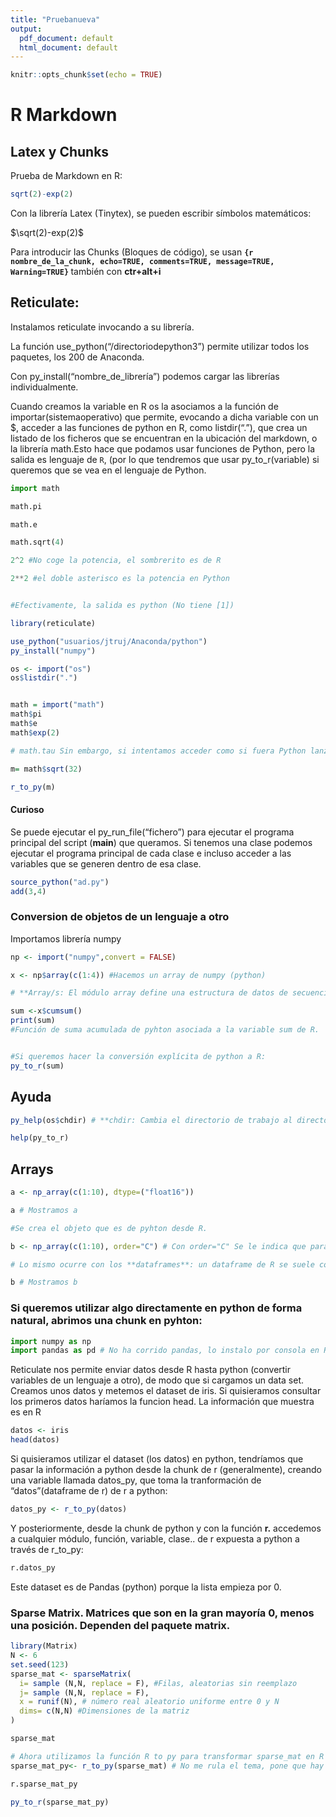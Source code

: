 ```yaml
---
title: "Pruebanueva"
output:
  pdf_document: default
  html_document: default
---
```


```r
knitr::opts_chunk$set(echo = TRUE)
```

# R Markdown

## Latex y Chunks

Prueba de Markdown en R:

```r
sqrt(2)-exp(2)
```
Con la librería Latex (Tinytex), se pueden escribir símbolos matemáticos:


$\sqrt(2)-exp(2)$


Para introducir las Chunks (Bloques de código), se usan __```{r nombre_de_la_chunk, echo=TRUE, comments=TRUE, message=TRUE, Warning=TRUE}``` __ también con __ctr+alt+i__


## Reticulate:

Instalamos reticulate invocando a su librería.

La función use_python("/directoriodepython3") permite utilizar todos los paquetes, los 200 de Anaconda.

Con py_install("nombre_de_librería") podemos cargar las librerías individualmente.

Cuando creamos la variable en R os la asociamos a la función de importar(sistemaoperativo) que permite, evocando a dicha variable con un $, acceder a las funciones de python en R, como listdir("."), que crea un listado de los ficheros que se encuentran en la ubicación del markdown, o la librería math.Esto hace que podamos usar funciones de Python, pero la salida es lenguaje de `R`, (por lo que tendremos que usar py_to_r(variable) si queremos que se vea en el lenguaje de Python.

```python

import math

math.pi

math.e

math.sqrt(4)

2^2 #No coge la potencia, el sombrerito es de R

2**2 #el doble asterisco es la potencia en Python


#Efectivamente, la salida es python (No tiene [1])
```


```r
library(reticulate)

use_python("usuarios/jtruj/Anaconda/python")
py_install("numpy")

os <- import("os")
os$listdir(".")


math = import("math")
math$pi
math$e
math$exp(2)

# math.tau Sin embargo, si intentamos acceder como si fuera Python lanza error

m= math$sqrt(32)

r_to_py(m)

```

#### Curioso
Se puede ejecutar el py_run_file("fichero") para ejecutar el programa principal del script (**main**) que queramos. Si tenemos una clase podemos ejecutar el programa principal de cada clase e incluso acceder a  las variables que se generen dentro de esa clase.


```r
source_python("ad.py")
add(3,4)
```

### Conversion de objetos de un lenguaje a otro

Importamos librería numpy

```r
np <- import("numpy",convert = FALSE)

x <- np$array(c(1:4)) #Hacemos un array de numpy (python)

# **Array/s: El módulo array define una estructura de datos de secuencia que se ve muy parecida a una list , excepto que todos los miembros tienen que ser del mismo tipo primitivo. Los tipos admitidos son todos numéricos u otros tipos primitivos de tamaño fijo como bytes. Son vectores.**

sum <-x$cumsum() 
print(sum)
#Función de suma acumulada de pyhton asociada a la variable sum de R.


#Si queremos hacer la conversión explícita de python a R:
py_to_r(sum)

```


## Ayuda
```r
py_help(os$chdir) # **chdir: Cambia el directorio de trabajo al directorio especificado, el cual debe estar especificado como string (cadena de caracteres)**

help(py_to_r)
```


## Arrays 

```r
a <- np_array(c(1:10), dtype=("float16"))

a # Mostramos a

#Se crea el objeto que es de pyhton desde R.

b <- np_array(c(1:10), order="C") # Con order="C" Se le indica que para crearlo se utilice el estilo de guardado en memoria de **C** en lugar del estilo de forttrump, que es el que utiliza python para optimizar los calculos de muchos números. 

# Lo mismo ocurre con los **dataframes**: un dataframe de R se suele convertir directamente a un dataframe de Pandas, de modo que la regla es conservar filas y columnas, salvo por el hecho de que los factores de R no existen en Python, se convierten en variables categoricas. El problema más gordo suele venir con las fechas: cuidado cuando manejemos fechas en R en formato ¿posixs? porque se convertiran a columnas de datos numericos en numpy con el tipo de dato datetime de 64 bits.

b # Mostramos b

```
### Si queremos utilizar algo directamente en python de forma natural, abrimos una chunk en pyhton:


```python
import numpy as np
import pandas as pd # No ha corrido pandas, lo instalo por consola en R (py_install("pandas"))


```

Reticulate nos permite enviar datos desde R hasta python (convertir variables de un lenguaje a otro), de modo que si cargamos un data set. Creamos unos datos y metemos el dataset de iris. Si quisieramos consultar los primeros datos haríamos la funcion head. La información que muestra es en R

```r
datos <- iris 
head(datos)
```

Si quisieramos utilizar el dataset (los datos) en python, tendríamos que pasar la información a python desde la chunk de r (generalmente), creando una variable llamada datos_py, que toma la tranformación de "datos"(dataframe de r) de r a python:

```r
datos_py <- r_to_py(datos)
```

Y posteriormente, desde la chunk de python y con la función **r.** accedemos a cualquier módulo, función, variable, clase.. de r expuesta a python a través de r_to_py:

```python
r.datos_py
```
Este dataset es de Pandas (python) porque la lista empieza por 0.


### Sparse Matrix. Matrices que son en la gran mayoría 0, menos una posición. Dependen del paquete matrix.

```r
library(Matrix)
N <- 6
set.seed(123)
sparse_mat <- sparseMatrix(
  i= sample (N,N, replace = F), #Filas, aleatorias sin reemplazo
  j= sample (N,N, replace = F),
  x = runif(N), # número real aleatorio uniforme entre 0 y N
  dims= c(N,N) #Dimensiones de la matriz
)

sparse_mat

# Ahora utilizamos la función R to py para transformar sparse_mat en R en sparse_mat_py:
sparse_mat_py<- r_to_py(sparse_mat) # No me rula el tema, pone que hay error en x, compruebo código y va bien. Vuelvo a cargar numpy, y tampoco. SOLUCIONADO: Instalo por consola py_install("scipy").
```

```python
r.sparse_mat_py
```

```r
py_to_r(sparse_mat_py)
```

